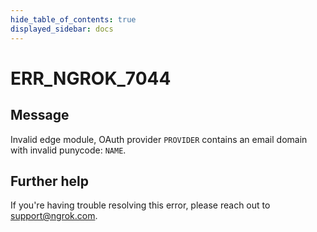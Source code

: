 ```yaml
---
hide_table_of_contents: true
displayed_sidebar: docs
---
```



# ERR_NGROK_7044

## Message

Invalid edge module, OAuth provider `PROVIDER` contains an email domain with invalid punycode: `NAME`.

<ErrorDetails error="err_ngrok_7044" />

## Further help

If you're having trouble resolving this error, please reach out to [support@ngrok.com](mailto:support@ngrok.com?subject=Help%20with%20ERR_NGROK_7044).
